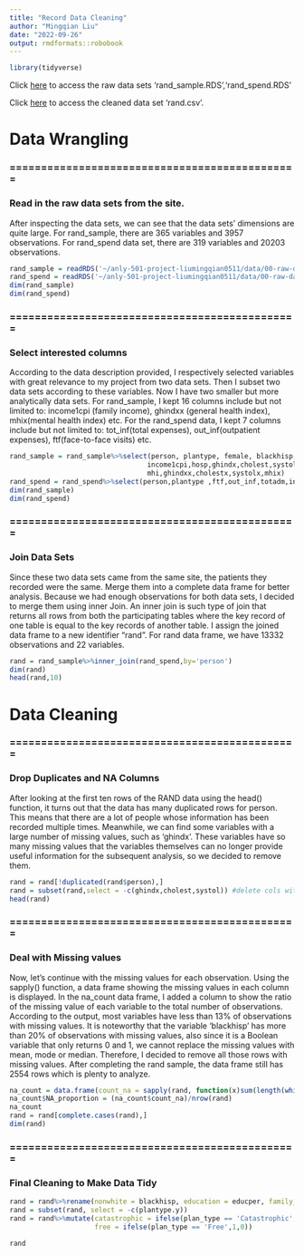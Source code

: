 ```yaml
---
title: "Record Data Cleaning"
author: "Mingqian Liu"
date: "2022-09-26"
output: rmdformats::robobook
---
```


```r
library(tidyverse)
```
Click [here](https://github.com/anly501/anly-501-project-liumingqian0511/tree/main/data/00-raw-data) to access the raw data sets 'rand_sample.RDS','rand_spend.RDS'  

Click [here](https://github.com/anly501/anly-501-project-liumingqian0511/tree/main/data/01-modified-data) to access the cleaned data set 'rand.csv'.

# Data Wrangling

### ==============================================
### Read in the raw data sets from the site. 
After inspecting the data sets, we can see that the data sets' dimensions are quite large. For rand_sample, there are 365 variables and 3957 observations. For rand_spend data set, there are 319 variables and 20203 observations. 
```r
rand_sample = readRDS('~/anly-501-project-liumingqian0511/data/00-raw-data/rand_sample.RDS')
rand_spend = readRDS('~/anly-501-project-liumingqian0511/data/00-raw-data/rand_spend.RDS')
dim(rand_sample)
dim(rand_spend)
```
### ==============================================
### Select interested columns
According to the data description provided, I respectively selected variables with great relevance to my project from two data sets. Then I subset two data sets according to these variables. Now I have two smaller but more analytically data sets. For rand_sample, I kept 16 columns include but not limited to: income1cpi (family income), ghindxx (general health index), mhix(mental health index) etc. For the rand_spend data, I kept 7 columns include but not limited to: tot_inf(total expenses), out_inf(outpatient expenses), ftf(face-to-face visits) etc. 

```r
rand_sample = rand_sample%>%select(person, plantype, female, blackhisp,age,educper,
                                  income1cpi,hosp,ghindx,cholest,systol,
                                  mhi,ghindxx,cholestx,systolx,mhix)
rand_spend = rand_spend%>%select(person,plantype ,ftf,out_inf,totadm,inpdol_inf,tot_inf)
dim(rand_sample)
dim(rand_spend)
```
### ==============================================
### Join Data Sets 
Since these two data sets came from the same site, the patients they recorded were the same. Merge them into a complete data frame for better analysis. Because we had enough observations for both data sets, I decided to merge them using inner Join. An inner join is such type of join that returns all rows from both the participating tables where the key record of one table is equal to the key records of another table. I assign the joined data frame to a new identifier "rand". For rand data frame, we have 13332 observations and 22 variables. 
```r
rand = rand_sample%>%inner_join(rand_spend,by='person')
dim(rand)
head(rand,10)
```
# Data Cleaning
### ==============================================
### Drop Duplicates and NA Columns
After looking at the first ten rows of the RAND data using the head() function, it turns out that the data has many duplicated rows for person. This means that there are a lot of people whose information has been recorded multiple times. Meanwhile, we can find some variables with a large number of missing values, such as 'ghindx'. These variables have so many missing values that the variables themselves can no longer provide useful information for the subsequent analysis, so we decided to remove them. 

```r
rand = rand[!duplicated(rand$person),] 
rand = subset(rand,select = -c(ghindx,cholest,systol)) #delete cols with too many missing values 
head(rand)
```
### ==============================================
### Deal with Missing values
Now, let's continue with the missing values for each observation. Using the sapply() function, a data frame showing the missing values in each column is displayed. In the na_count data frame, I added a column to show the ratio of the missing value of each variable to the total number of observations. According to the output, most variables have less than 13% of observations with missing values. It is noteworthy that the variable 'blackhisp' has more than 20% of observations with missing values, also since it is a Boolean variable that only returns 0 and 1, we cannot replace the missing values with mean, mode or median. Therefore, I decided to remove all those rows with missing values. After completing the rand sample, the data frame still has 2554 rows which is plenty to analyze.
```r
na_count = data.frame(count_na = sapply(rand, function(x)sum(length(which(is.na(x))))))
na_count$NA_proportion = (na_count$count_na)/nrow(rand)
na_count
rand = rand[complete.cases(rand),]
dim(rand)

```
### ==============================================
### Final Cleaning to Make Data Tidy
```r
rand = rand%>%rename(nonwhite = blackhisp, education = educper, family_income = income1cpi, hospitalized_last_year = hosp, face_to_face_visit = ftf, total_expenses = tot_inf, outpatient_expenses = out_inf, plan_type = plantype.x)
rand = subset(rand, select = -c(plantype.y))
rand = rand%>%mutate(catastrophic = ifelse(plan_type == 'Catastrophic',1,0),
                     free = ifelse(plan_type == 'Free',1,0))
```


```r
rand
```


